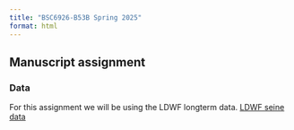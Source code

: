 ```yaml
---
title: "BSC6926-B53B Spring 2025"
format: html
---
```


## Manuscript assignment

### Data 
For this assignment we will be using the LDWF longterm data. 
[LDWF seine data](https://github.com/SeascapeEcologyLab-workshops/BSC6926-B53B_Spring2025/blob/main/data/LDWFseinedata.csv)